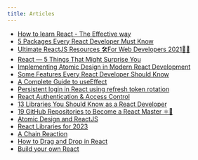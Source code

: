 ```yaml
---
title: Articles
---
```


- [How to learn React - The Effective way ](https://dev.to/shaan_alam/how-to-learn-react-the-effective-way-2km7)
- [5 Packages Every React Developer Must Know](https://javascript.plainenglish.io/5-packages-every-react-developer-must-know-e06bf1b96514)
- [Ultimate ReactJS Resources 🛠For Web Developers 2021👨‍💻 ](https://dev.to/theme_selection/ultimate-reactjs-resources-for-web-developers-2021-424c)
- [React — 5 Things That Might Surprise You](https://medium.com/geekculture/react-5-things-that-might-surprise-you-ddefd9fbac0f)
- [Implementing Atomic Design in Modern React Development](https://charuka95.medium.com/implementing-atomic-design-in-modern-react-development-d58d743a0f0b)
- [Some Features Every React Developer Should Know](https://medium.com/nerd-for-tech/some-features-every-react-developer-should-know-f960117464e8)
- [A Complete Guide to useEffect](https://overreacted.io/a-complete-guide-to-useeffect/#each-render-has-its-own-effects)
- [Persistent login in React using refresh token rotation](https://blog.logrocket.com/persistent-login-in-react-using-refresh-token-rotation/)
- [React Authentication & Access Control](https://css-tricks.com/react-authentication-access-control/#:~:text=Your%20React%20app%20requests%20a,needs%20to%20make%20a%20request.)
- [13 Libraries You Should Know as a React Developer](https://cult.honeypot.io/reads/react-libraries-2022/)
- [19 GitHub Repositories to Become a React Master ⚛️🧙](https://devdojo.com/madzadev/19-github-repositories-to-become-a-react-master)
- [Atomic Design and ReactJS](https://danilowoz.com/blog/atomic-design-with-react)
- [React Libraries for 2023](https://www.robinwieruch.de/react-libraries/)
- [A Chain Reaction](https://overreacted.io/a-chain-reaction/)
- [How to Drag and Drop in React](https://www.robinwieruch.de/react-drag-and-drop/)
- [Build your own React](https://pomb.us/build-your-own-react/)


